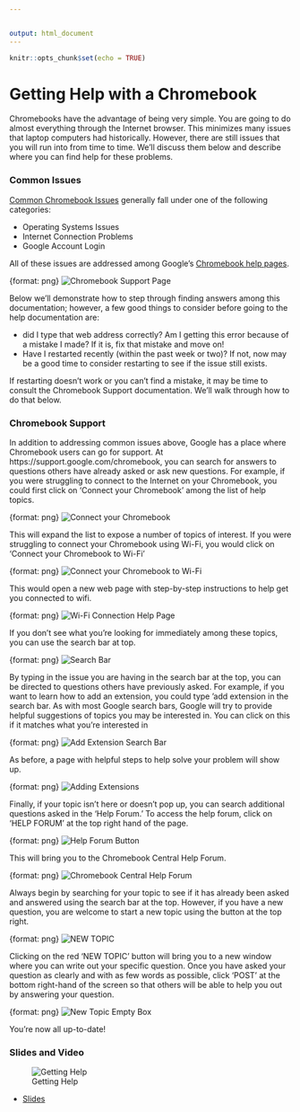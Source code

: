 ```yaml
---


output: html_document
---
```


```r
knitr::opts_chunk$set(echo = TRUE)
```

# Getting Help with a Chromebook

Chromebooks have the advantage of being very simple. You are going to do almost everything through the Internet browser. This minimizes many issues that laptop computers had historically. However, there are still issues that you will run into from time to time. We'll discuss them below and describe where you can find help for these problems.

### Common Issues

[Common Chromebook Issues](https://support.google.com/chromebook/answer/4514391?hl=en) generally fall under one of the following categories:

* Operating Systems Issues
* Internet Connection Problems
* Google Account Login

All of these issues are addressed among Google's [Chromebook help pages](https://support.google.com/chromebook/answer/4514391?hl=en).


{format: png}
![Chromebook Support Page](https://docs.google.com/presentation/d/1pAzLCi3qGonAlUi2uKTzSe5eIxgNPUjvOs8IQVNIRC8/export/png?id=1pAzLCi3qGonAlUi2uKTzSe5eIxgNPUjvOs8IQVNIRC8&pageid=g2bfdb07292_0_151)


Below we'll demonstrate how to step through finding answers among this documentation; however, a few good things to consider before going to the help documentation are:

* did I type that web address correctly? Am I getting this error because of a mistake I made? If it is, fix that mistake and move on!
* Have I restarted recently (within the past week or two)? If not, now may be a good time to consider restarting to see if the issue still exists.

If restarting doesn't work or you can't find a mistake, it may be time to consult the Chromebook Support documentation. We'll walk through how to do that below.


### Chromebook Support

In addition to addressing common issues above, Google has a place where Chromebook users can go for support. At https://support.google.com/chromebook, you can search for answers to questions others have already asked or ask new questions. For example, if you were struggling to connect to the Internet on your Chromebook, you could first click on 'Connect your Chromebook' among the list of help topics.

{format: png}
![Connect your Chromebook](https://docs.google.com/presentation/d/1pAzLCi3qGonAlUi2uKTzSe5eIxgNPUjvOs8IQVNIRC8/export/png?id=1pAzLCi3qGonAlUi2uKTzSe5eIxgNPUjvOs8IQVNIRC8&pageid=g34b7710eec_0_12)

This will expand the list to expose a number of topics of interest. If you were struggling to connect your Chromebook using Wi-Fi, you would click on 'Connect your Chromebook to Wi-Fi'

{format: png}
![Connect your Chromebook to Wi-Fi](https://docs.google.com/presentation/d/1pAzLCi3qGonAlUi2uKTzSe5eIxgNPUjvOs8IQVNIRC8/export/png?id=1pAzLCi3qGonAlUi2uKTzSe5eIxgNPUjvOs8IQVNIRC8&pageid=g34b7710eec_0_20)

This would open a new web page with step-by-step instructions to help get you connected to wifi.

{format: png}
![Wi-Fi Connection Help Page](https://docs.google.com/presentation/d/1pAzLCi3qGonAlUi2uKTzSe5eIxgNPUjvOs8IQVNIRC8/export/png?id=1pAzLCi3qGonAlUi2uKTzSe5eIxgNPUjvOs8IQVNIRC8&pageid=g34b7710eec_0_27)

If you don't see what you're looking for immediately among these topics, you can use the search bar at top.

{format: png}
![Search Bar](https://docs.google.com/presentation/d/1pAzLCi3qGonAlUi2uKTzSe5eIxgNPUjvOs8IQVNIRC8/export/png?id=1pAzLCi3qGonAlUi2uKTzSe5eIxgNPUjvOs8IQVNIRC8&pageid=g34b7710eec_0_82)

By typing in the issue you are having in the search bar at the top, you can be directed to questions others have previously asked. For example, if you want to learn how to add an extension, you could type 'add extension in the search bar. As with most Google search bars, Google will try to provide helpful suggestions of topics you may be interested in. You can click on this if it matches what you're interested in

{format: png}
![Add Extension Search Bar](https://docs.google.com/presentation/d/1pAzLCi3qGonAlUi2uKTzSe5eIxgNPUjvOs8IQVNIRC8/export/png?id=1pAzLCi3qGonAlUi2uKTzSe5eIxgNPUjvOs8IQVNIRC8&pageid=g34b7710eec_0_35)

As before, a page with helpful steps to help solve your problem will show up.

{format: png}
![Adding Extensions](https://docs.google.com/presentation/d/1pAzLCi3qGonAlUi2uKTzSe5eIxgNPUjvOs8IQVNIRC8/export/png?id=1pAzLCi3qGonAlUi2uKTzSe5eIxgNPUjvOs8IQVNIRC8&pageid=g34b7710eec_0_42)

Finally, if your topic isn't here or doesn't pop up, you can search additional questions asked in the 'Help Forum.' To access the help forum, click on 'HELP FORUM' at the top right hand of the page.

{format: png}
![Help Forum Button](https://docs.google.com/presentation/d/1pAzLCi3qGonAlUi2uKTzSe5eIxgNPUjvOs8IQVNIRC8/export/png?id=1pAzLCi3qGonAlUi2uKTzSe5eIxgNPUjvOs8IQVNIRC8&pageid=g34b7710eec_0_47)

This will bring you to the Chromebook Central Help Forum.

{format: png}
![Chromebook Central Help Forum](https://docs.google.com/presentation/d/1pAzLCi3qGonAlUi2uKTzSe5eIxgNPUjvOs8IQVNIRC8/export/png?id=1pAzLCi3qGonAlUi2uKTzSe5eIxgNPUjvOs8IQVNIRC8&pageid=g34b7710eec_0_54)

Always begin by searching for your topic to see if it has already been asked and answered using the search bar at the top. However, if you have a new question, you are welcome to start a new topic using the button at the top right.

{format: png}
![NEW TOPIC](https://docs.google.com/presentation/d/1pAzLCi3qGonAlUi2uKTzSe5eIxgNPUjvOs8IQVNIRC8/export/png?id=1pAzLCi3qGonAlUi2uKTzSe5eIxgNPUjvOs8IQVNIRC8&pageid=g34b7710eec_0_59)

Clicking on the red 'NEW TOPIC' button will bring you to a new window where you can write out your specific question. Once you have asked your question as clearly and with as few words as possible, click 'POST' at the bottom right-hand of the screen so that others will be able to help you out by answering your question.

{format: png}
![New Topic Empty Box](https://docs.google.com/presentation/d/1pAzLCi3qGonAlUi2uKTzSe5eIxgNPUjvOs8IQVNIRC8/export/png?id=1pAzLCi3qGonAlUi2uKTzSe5eIxgNPUjvOs8IQVNIRC8&pageid=g34b7710eec_0_66)

You're now all up-to-date!

### Slides and Video

![Getting Help](https://www.youtube.com/watch?v=oOy07oW4SIs)

* [Slides](https://docs.google.com/presentation/d/1pAzLCi3qGonAlUi2uKTzSe5eIxgNPUjvOs8IQVNIRC8/edit?usp=sharing)
